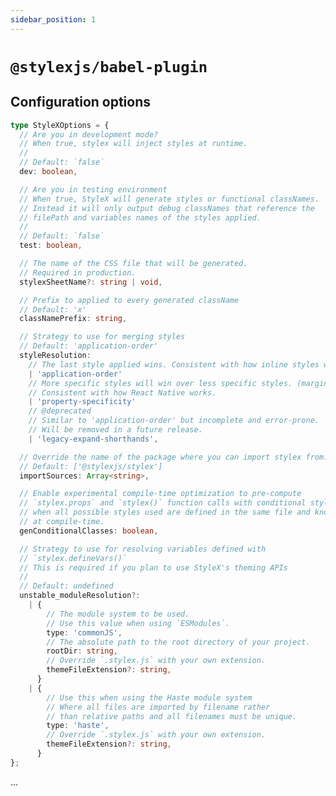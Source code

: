 ```yaml
---
sidebar_position: 1
---
```


# `@stylexjs/babel-plugin`

## Configuration options

```ts
type StyleXOptions = {
  // Are you in development mode?
  // When true, stylex will inject styles at runtime.
  //
  // Default: `false`
  dev: boolean,

  // Are you in testing environment
  // When true, StyleX will generate styles or functional classNames.
  // Instead it will only output debug classNames that reference the 
  // filePath and variables names of the styles applied.
  //
  // Default: `false`
  test: boolean,

  // The name of the CSS file that will be generated.
  // Required in production.
  stylexSheetName?: string | void,

  // Prefix to applied to every generated className
  // Default: 'x'
  classNamePrefix: string,

  // Strategy to use for merging styles
  // Default: 'application-order'
  styleResolution:
    // The last style applied wins. Consistent with how inline styles work on the web.
    | 'application-order' 
    // More specific styles will win over less specific styles. (margin-top wins over margin)
    // Consistent with how React Native works.
    | 'property-specificity'
    // @deprecated
    // Similar to 'application-order' but incomplete and error-prone.
    // Will be removed in a future release.
    | 'legacy-expand-shorthands',

  // Override the name of the package where you can import stylex from.
  // Default: ['@stylexjs/stylex']
  importSources: Array<string>,

  // Enable experimental compile-time optimization to pre-compute
  // `stylex.props` and `stylex()` function calls with conditional styles
  // when all possible styles used are defined in the same file and known 
  // at compile-time.
  genConditionalClasses: boolean,

  // Strategy to use for resolving variables defined with 
  // `stylex.defineVars()`
  // This is required if you plan to use StyleX's theming APIs
  // 
  // Default: undefined
  unstable_moduleResolution?:
    | {
        // The module system to be used.
        // Use this value when using `ESModules`.
        type: 'commonJS',
        // The absolute path to the root directory of your project.
        rootDir: string,
        // Override `.stylex.js` with your own extension.
        themeFileExtension?: string,
      }
    | {
        // Use this when using the Haste module system
        // Where all files are imported by filename rather
        // than relative paths and all filenames must be unique.
        type: 'haste',
        // Override `.stylex.js` with your own extension.
        themeFileExtension?: string,
      }
};

```

...
